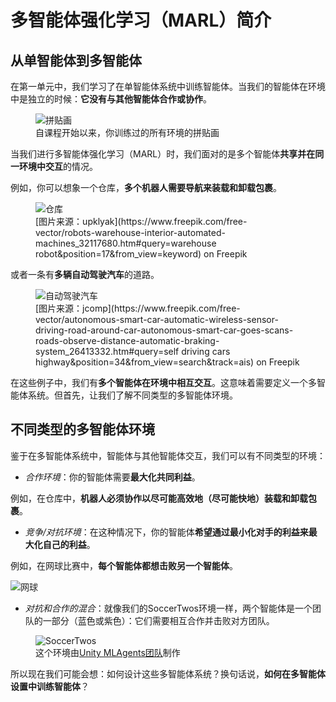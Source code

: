 # 多智能体强化学习（MARL）简介

## 从单智能体到多智能体

在第一单元中，我们学习了在单智能体系统中训练智能体。当我们的智能体在环境中是独立的时候：**它没有与其他智能体合作或协作**。

<figure>
<img src="https://huggingface.co/datasets/huggingface-deep-rl-course/course-images/resolve/main/en/unit10/patchwork.jpg" alt="拼贴画"/>
<figcaption>
自课程开始以来，你训练过的所有环境的拼贴画
</figcaption>
</figure>

当我们进行多智能体强化学习（MARL）时，我们面对的是多个智能体**共享并在同一环境中交互**的情况。

例如，你可以想象一个仓库，**多个机器人需要导航来装载和卸载包裹**。

<figure>
<img src="https://huggingface.co/datasets/huggingface-deep-rl-course/course-images/resolve/main/en/unit10/warehouse.jpg" alt="仓库"/>
<figcaption> [图片来源：upklyak](https://www.freepik.com/free-vector/robots-warehouse-interior-automated-machines_32117680.htm#query=warehouse robot&position=17&from_view=keyword) on Freepik </figcaption>
</figure>

或者一条有**多辆自动驾驶汽车**的道路。

<figure>
<img src="https://huggingface.co/datasets/huggingface-deep-rl-course/course-images/resolve/main/en/unit10/selfdrivingcar.jpg" alt="自动驾驶汽车"/>
<figcaption>
[图片来源：jcomp](https://www.freepik.com/free-vector/autonomous-smart-car-automatic-wireless-sensor-driving-road-around-car-autonomous-smart-car-goes-scans-roads-observe-distance-automatic-braking-system_26413332.htm#query=self driving cars highway&position=34&from_view=search&track=ais) on Freepik
</figcaption>
</figure>

在这些例子中，我们有**多个智能体在环境中相互交互**。这意味着需要定义一个多智能体系统。但首先，让我们了解不同类型的多智能体环境。

## 不同类型的多智能体环境

鉴于在多智能体系统中，智能体与其他智能体交互，我们可以有不同类型的环境：

- *合作环境*：你的智能体需要**最大化共同利益**。

例如，在仓库中，**机器人必须协作以尽可能高效地（尽可能快地）装载和卸载包裹**。

- *竞争/对抗环境*：在这种情况下，你的智能体**希望通过最小化对手的利益来最大化自己的利益**。

例如，在网球比赛中，**每个智能体都想击败另一个智能体**。

<img src="https://huggingface.co/datasets/huggingface-deep-rl-course/course-images/resolve/main/en/unit10/tennis.png" alt="网球"/>

- *对抗和合作的混合*：就像我们的SoccerTwos环境一样，两个智能体是一个团队的一部分（蓝色或紫色）：它们需要相互合作并击败对方团队。

<figure>
<img src="https://huggingface.co/datasets/huggingface-deep-rl-course/course-images/resolve/main/en/unit10/soccertwos.gif" alt="SoccerTwos"/>
<figcaption>这个环境由<a href="https://github.com/Unity-Technologies/ml-agents">Unity MLAgents团队</a>制作</figcaption>
</figure>

所以现在我们可能会想：如何设计这些多智能体系统？换句话说，**如何在多智能体设置中训练智能体**？
